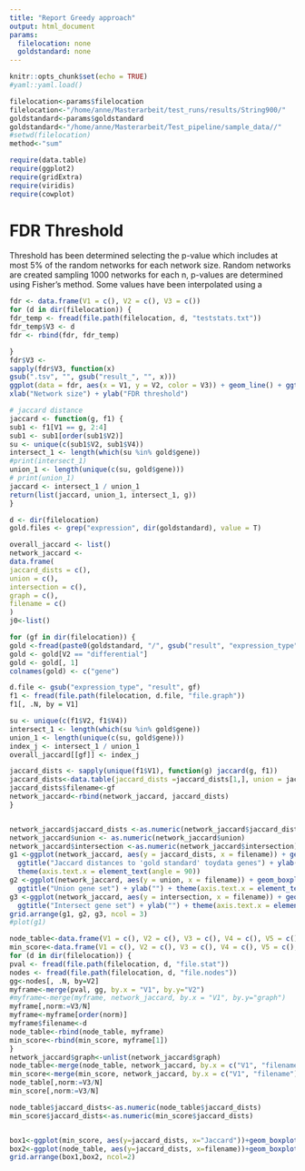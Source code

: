 ```yaml
---
title: "Report Greedy approach"
output: html_document
params:
  filelocation: none
  goldstandard: none
---
```


```r
knitr::opts_chunk$set(echo = TRUE)
#yaml::yaml.load()
```

```r
filelocation<-params$filelocation
filelocation<-"/home/anne/Masterarbeit/test_runs/results/String900/"
goldstandard<-params$goldstandard
goldstandard<-"/home/anne/Masterarbeit/Test_pipeline/sample_data//"
#setwd(filelocation)
method<-"sum"
```
```r
require(data.table)
require(ggplot2)
require(gridExtra)
require(viridis)
require(cowplot)
```
# FDR Threshold
Threshold has been determined selecting the p-value which includes at most 5% of the random networks for each network size. Random networks are created sampling 1000 networks for each n, p-values are determined using Fisher's method. Some values have been interpolated using a
```r
fdr <- data.frame(V1 = c(), V2 = c(), V3 = c())
for (d in dir(filelocation)) {
fdr_temp <- fread(file.path(filelocation, d, "teststats.txt"))
fdr_temp$V3 <- d
fdr <- rbind(fdr, fdr_temp)

}
fdr$V3 <-
sapply(fdr$V3, function(x)
gsub(".tsv", "", gsub("result_", "", x)))
ggplot(data = fdr, aes(x = V1, y = V2, color = V3)) + geom_line() + ggtitle("Score Thresholds for each network size") +
xlab("Network size") + ylab("FDR threshold")
```

```r
# jaccard distance
jaccard <- function(g, f1) {
sub1 <- f1[V1 == g, 2:4]
sub1 <- sub1[order(sub1$V2)]
su <- unique(c(sub1$V2, sub1$V4))
intersect_1 <- length(which(su %in% gold$gene))
#print(intersect_1)
union_1 <- length(unique(c(su, gold$gene)))
# print(union_1)
jaccard <- intersect_1 / union_1
return(list(jaccard, union_1, intersect_1, g))
}

d <- dir(filelocation)
gold.files <- grep("expression", dir(goldstandard), value = T)

overall_jaccard <- list()
network_jaccard <-
data.frame(
jaccard_dists = c(),
union = c(),
intersection = c(),
graph = c(),
filename = c()
)
j0<-list()

for (gf in dir(filelocation)) {
gold <-fread(paste0(goldstandard, "/", gsub("result", "expression_type", gf), ".tsv"))
gold <- gold[V2 == "differential"]
gold <- gold[, 1]
colnames(gold) <- c("gene")

d.file <- gsub("expression_type", "result", gf)
f1 <- fread(file.path(filelocation, d.file, "file.graph"))
f1[, .N, by = V1]

su <- unique(c(f1$V2, f1$V4))
intersect_1 <- length(which(su %in% gold$gene))
union_1 <- length(unique(c(su, gold$gene)))
index_j <- intersect_1 / union_1
overall_jaccard[[gf]] <- index_j

jaccard_dists <- sapply(unique(f1$V1), function(g) jaccard(g, f1))
jaccard_dists<-data.table(jaccard_dists =jaccard_dists[1,], union = jaccard_dists[2,], intersection=jaccard_dists[3,], graph=jaccard_dists[4,])
jaccard_dists$filename<-gf
network_jaccard<-rbind(network_jaccard, jaccard_dists)
}


network_jaccard$jaccard_dists <-as.numeric(network_jaccard$jaccard_dists)
network_jaccard$union <- as.numeric(network_jaccard$union)
network_jaccard$intersection <-as.numeric(network_jaccard$intersection)
g1 <-ggplot(network_jaccard, aes(y = jaccard_dists, x = filename)) + geom_boxplot() +
  ggtitle("Jaccard distances to 'gold standard' toydata genes") + ylab("Jaccard distance") +
  theme(axis.text.x = element_text(angle = 90))
g2 <-ggplot(network_jaccard, aes(y = union, x = filename)) + geom_boxplot() +
  ggtitle("Union gene set") + ylab("") + theme(axis.text.x = element_text(angle = 90))
g3 <-ggplot(network_jaccard, aes(y = intersection, x = filename)) + geom_boxplot() +
  ggtitle("Intersect gene set") + ylab("") + theme(axis.text.x = element_text(angle = 90))
grid.arrange(g1, g2, g3, ncol = 3)
#plot(g1)
```

```r
node_table<-data.frame(V1 = c(), V2 = c(), V3 = c(), V4 = c(), V5 = c(), V6 = c(), V7 = c(), V8 = c(), V9 = c(), V10 = c(), V11=c())
min_score<-data.frame(V1 = c(), V2 = c(), V3 = c(), V4 = c(), V5 = c(), V6 = c(), V7 = c(), V8 = c(), V9 = c(), V10 = c(), V11=c())
for (d in dir(filelocation)) {
pval <- fread(file.path(filelocation, d, "file.stat"))
nodes <- fread(file.path(filelocation, d, "file.nodes"))
gg<-nodes[, .N, by=V2]
myframe<-merge(pval, gg, by.x = "V1", by.y="V2")
#myframe<-merge(myframe, network_jaccard, by.x = "V1", by.y="graph")
myframe[,norm:=V3/N]
myframe<-myframe[order(norm)]
myframe$filename<-d
node_table<-rbind(node_table, myframe)
min_score<-rbind(min_score, myframe[1])
}
network_jaccard$graph<-unlist(network_jaccard$graph)
node_table<-merge(node_table, network_jaccard, by.x = c("V1", "filename"), by.y=c("graph", "filename"))
min_score<-merge(min_score, network_jaccard, by.x = c("V1", "filename"), by.y=c("graph", "filename"))
node_table[,norm:=V3/N]
min_score[,norm:=V3/N]

```
```r

node_table$jaccard_dists<-as.numeric(node_table$jaccard_dists)
min_score$jaccard_dists<-as.numeric(min_score$jaccard_dists)


box1<-ggplot(min_score, aes(y=jaccard_dists, x="Jaccard"))+geom_boxplot()
box2<-ggplot(node_table, aes(y=jaccard_dists, x=filename))+geom_boxplot() + theme(axis.text.x = element_text(angle = 90))
grid.arrange(box1,box2, ncol=2)
```
